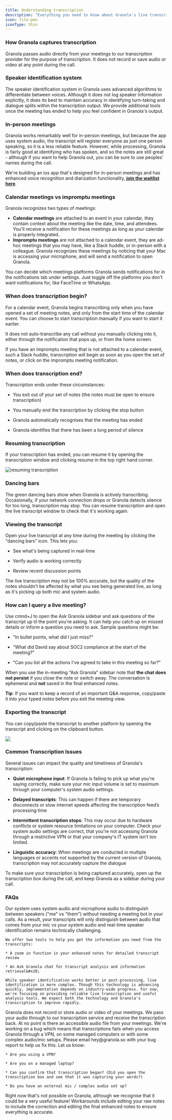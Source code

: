 ```yaml
---
title: Understanding transcription
description: "Everything you need to know about Granola's live transcription tool"
icon: file-pen
iconType: thin
---
```


### How Granola captures transcription

Granola passes audio directly from your meetings to our transcription provider for the purpose of transcription. It does not record or save audio or video at any point during the call.&#x20;

### Speaker identification system 

The speaker identification system in Granola uses advanced algorithms to differentiate between voices. Although it does not log speaker information explicitly, it does its best to maintain accuracy in identifying turn-taking and dialogue splits within the transcription output. We provide additional tools once the meeting has ended to help you feel confident in Granola's output.&#x20;

### In-person meetings

Granola works remarkably well for in-person meetings, but because the app uses system audio, the transcript will register everyone as just one person speaking, so it is a less reliable feature. However, while processing, Granola is fairly good at identifying who has spoken, and so the notes are still great - although if you want to help Granola out, you can be sure to use peoples' names during the call.&#x20;

We're building an ios app that's designed for in-person meetings and has enhanced voice recognition and diarization functionality, [**join the waitlist here**](https://www.granola.ai/app).&#x20;

### Calendar meetings vs impromptu meetings
Granola recognizes two types of meetings: 
* **Calendar meetings** are attached to an event in your calendar, they contain context about the meeting like the date, time, and attendees. You'll receive a notification for these meetings as long as your calendar is properly integrated. 
* **Impromptu meetings** are not attached to a calendar event, they are ad-hoc meetings that you may have, like a Slack huddle, or in-person with a colleague. Granola recognizes these meetings by noticing that your Mac is accessing your microphone, and will send a notification to open Granola.

<Info>
  You can decide which meetings platforms Granola sends notifications for in the notifications tab under settings. Just toggle off the platforms you don't want notifications for, like FaceTime or WhatsApp.
</Info>

### When does transcription begin?

For a calendar event, Granola begins transcribing only when you have opened a set of meeting notes, and only from the start time of the calendar event. You can choose to start transcription manually if you want to start it earlier. &#x20;

It does not auto-transcribe any call without you manually clicking into it, either through the notification that pops up, or from the home screen.&#x20;

If you have an impromptu meeting that is not attached to a calendar event, such a Slack huddle, transcription will begin as soon as you open the set of notes, or click on the impromptu meeting notification.&#x20;

### When does transcription end?

Transcription ends under these circumstances:

* You exit out of your set of notes (the notes must be open to ensure transcription)

* You manually end the transcription by clicking the stop button

* Granola automatically recognises that the meeting has ended

* Granola identifies that there has been a long period of silence

### Resuming transcription

If your transcription has ended, you can resume it by opening the transcription window and clicking resume in the top right hand corner.&#x20;

![resuming transcription](/images/SCR-20241213-nhru.png)

### Dancing bars

The green dancing bars show when Granola is actively transcribing. Occasionally, if your network connection drops or Granola detects silence for too long, transcription may stop. You can resume transcription and open the live transcript window to check that it's working again.

### Viewing the transcript

Open your live transcript at any time during the meeting by clicking the "dancing bars" icon. This lets you:

* See what's being captured in real-time

* Verify audio is working correctly

* Review recent discussion points

<Info>
  The live transcription may not be 100% accurate, but the quality of the notes shouldn't be affected by what you see being generated live, as long as it's picking up both mic and system audio.&#x20;
</Info>

### How can I query a live meeting?

Use cmnd+J to open the Ask Granola sidebar and ask questions of the transcript up til the point you're asking. It can help you catch up on missed details or inform a question you need to ask. Sample questions might be:

* "In bullet points, what did I just miss?"

* "What did David say about SOC2 compliance at the start of the meeting?"&#x20;

* "Can you list all the actions I've agreed to take in this meeting so far?"&#x20;

When you use the in-meeting “Ask Granola” sidebar note that **the chat does not persist** if you close the note or switch away. The conversation is ephemeral and **not** saved in the final enhanced notes.

**Tip**: If you want to keep a record of an important Q&A response, copy/paste it into your typed notes before you exit the meeting view.


### Exporting the transcript

You can copy/paste the transcript to another platform by opening the transcript and clicking on the clipboard button.&#x20;

![](Screenshot2024-12-17at12.04.20.png)

### Common Transcription Issues 

Several issues can impact the quality and timeliness of Granola's transcription:

* **Quiet microphone input**: If Granola is failing to pick up what you're saying correctly, make sure your mic input volume is set to maximum through your computer's system audio settings.

* **Delayed transcripts**: This can happen if there are temporary disconnects or slow internet speeds affecting the transcription feed’s processing time

* **Intermittent transcription stops**: This may occur due to hardware conflicts or system resource limitations on your computer. Check your system audio settings are correct, that you're not accessing Granola through a restrictive VPN or that your company's IT system isn't too limited. 

* **Linguistic accuracy**: When meetings are conducted in multiple languages or accents not supported by the current version of Granola, transcription may not accurately capture the dialogue

To make sure your transcription is being captured accurately, open up the transcription box during the call, and keep Granola as a sidebar during your call.&#x20;

### FAQs

<AccordionGroup>
  <Accordion title="Why doesn't the transcript show exactly who is speaking?" defaultOpen={false}>
    Our system uses system audio and microphone audio to distinguish between speakers ("me" vs "them") without needing a meeting bot in your calls. As a result, your transcripts will only distinguish between audio that comes from your mic vs your system audio and real-time speaker identification remains technically challenging.

    We offer two tools to help you get the information you need from the transcripts:

    * A zoom in function in your enhanced notes for detailed transcript review

    * An Ask Granola chat for transcript analysis and information retrieval&#x20;

    While speaker identification works better in post-processing, live identification is more complex. Though this technology is advancing quickly, implementation depends on industry-wide progress. For now, we're focusing on providing reliable live transcription and useful analysis tools. We expect both the technology and Granola's transcription to improve rapidly.
  </Accordion>

  <Accordion title="How can I access the video or audio from my meeting?" defaultOpen={false}>
    Granola does not record or store audio or video of your meetings. We pass your audio through to our transcription service and receive the transcription back. At no point is there an accessible audio file from your meetings.
  </Accordion>

  <Accordion title="My transcription ended randomly during a meeting" defaultOpen={false}>
    We're working on a bug which means that transcriptions fails when you access Granola through a VPN, on some managed computers or with some complex audio/mic setups. Please email hey@granola.so with your bug report to help us fix this. Let us know:

    * Are you using a VPN?

    * Are you on a managed laptop?

    * Can you confirm that transcription began? (Did you open the transcription box and see that it was capturing your words?)

    * Do you have an external mic / complex audio set up?
  </Accordion>

  <Accordion title="I want to fix the transcript" defaultOpen={false}>
    Right now that's not possible on Granola, although we recognise that it could be a very useful feature! Workarounds include editing your raw notes to include the correction and editing the final enhanced notes to ensure everything is accurate.&#x20;
  </Accordion>
</AccordionGroup>